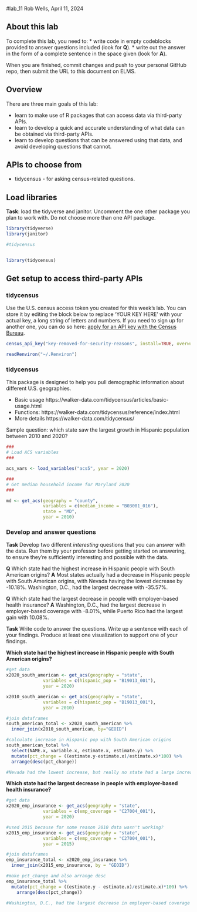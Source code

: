 #lab_11
Rob Wells, April 11, 2024

## About this lab

To complete this lab, you need to:
* write code in empty codeblocks provided to answer questions included (look for **Q**).
* write out the answer in the form of a complete sentence in the space given (look for **A**).

When you are finished, commit changes and push to your personal GitHub repo, then submit the URL to this document on ELMS.

## Overview

There are three main goals of this lab:

* learn to make use of R packages that can access data via third-party APIs.
* learn to develop a quick and accurate understanding of what data can be obtained via third-party APIs. 
* learn to develop questions that can be answered using that data, and avoid developing questions that cannot. 

## APIs to choose from
 

* tidycensus - for asking census-related questions.

## Load libraries

**Task**: load the tidyverse and janitor.  Uncomment the one other package you plan to work with.  Do not choose more than one API package.

```r
library(tidyverse)
library(janitor)

#tidycensus


library(tidycensus)

```

## Get setup to access third-party APIs

### tidycensus

Use the U.S. census access token you created for this week's lab.  You can store it by editing the block below to replace 'YOUR KEY HERE' with your actual key, a long string of letters and numbers. If you need to sign up for another one, you can do so here:  [apply for an API key with the Census Bureau](https://api.census.gov/data/key_signup.html). 

```r
census_api_key("key-removed-for-security-reasons", install=TRUE, overwrite=TRUE)

readRenviron("~/.Renviron")
```



### tidycensus

This package is designed to help you pull demographic information about different U.S. geographies.

* Basic usage https://walker-data.com/tidycensus/articles/basic-usage.html
* Functions: https://walker-data.com/tidycensus/reference/index.html
* More details https://walker-data.com/tidycensus/

Sample question: which state saw the largest growth in Hispanic population between 2010 and 2020?

```r

###
# Load ACS variables
###

acs_vars <- load_variables("acs5", year = 2020)

###
# Get median household income for Maryland 2020
###

md <- get_acs(geography = "county",
              variables = c(median_income = "B03001_016"),
              state = "MD",
              year = 2010) 

```

### Develop and answer questions

**Task** Develop two different *interesting* questions that you can answer with the data. Run them by your professor before getting started on answering, to ensure they're sufficiently interesting and possible with the data. 

**Q**
Which state had the highest increase in Hispanic people with South American origins?
**A**
Most states actually had a decrease in Hispanic people with South American origins, with Nevada having the lowest decrease by -10.18%. Washington, D.C., had the largest decrease with -35.57%.


**Q**
Which state had the largest decrease in people with employer-based health insurance?
**A**
Washington, D.C., had the largest decrease in employer-based coverage with -8.01%, while Puerto Rico had the largest gain with 10.08%.

**Task** Write code to answer the questions.  Write up a sentence with each of your findings. Produce at least one visualization to support one of your findings. 

**Which state had the highest increase in Hispanic people with South American origins?**
```r
#get data
x2020_south_american <- get_acs(geography = "state",
              variables = c(hispanic_pop = "B19013_001"),
              year = 2020) 

x2010_south_american <- get_acs(geography = "state",
              variables = c(hispanic_pop = "B19013_001"),
              year = 2010) 

#join dataframes
south_american_total <- x2020_south_american %>% 
  inner_join(x2010_south_american, by="GEOID")

#calculate increase in Hispanic pop with South American origins
south_american_total %>% 
  select(NAME.x, variable.x, estimate.x, estimate.y) %>% 
  mutate(pct_change = ((estimate.y-estimate.x)/estimate.x)*100) %>% 
  arrange(desc(pct_change))

#Nevada had the lowest increase, but really no state had a large increase. 
```

**Which state had the largest decrease in people with employer-based health insurance?**
```r
#get data
x2020_emp_insurance <- get_acs(geography = "state",
              variables = c(emp_coverage = "C27004_001"),
              year = 2020) 

#used 2015 because for some reason 2010 data wasn't working?
x2015_emp_insurance <- get_acs(geography = "state",
              variables = c(emp_coverage = "C27004_001"),
              year = 2015)

#join dataframes
emp_insurance_total <- x2020_emp_insurance %>% 
  inner_join(x2015_emp_insurance, by = "GEOID")

#make pct_change and also arrange desc
emp_insurance_total %>% 
  mutate(pct_change = ((estimate.y - estimate.x)/estimate.x)*100) %>% 
    arrange(desc(pct_change))

#Washington, D.C., had the largest decrease in employer-based coverage with -8.01%, while Puerto Rico had the largest gain with 10.08%. 
```


